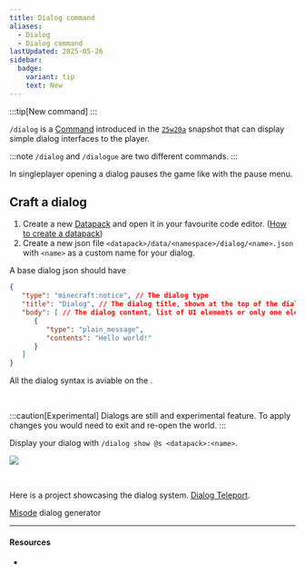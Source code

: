 ```yaml
---
title: Dialog command
aliases:
  - Dialog
  - Dialog command
lastUpdated: 2025-05-26
sidebar:
  badge:
    variant: tip
    text: New
---
```




:::tip[New command]
:::

`/dialog` is a [Command](/command) introduced in the [`25w20a`](/25w20a) snapshot that can display simple dialog interfaces to the player.

:::note
`/dialog` and `/dialogue` are two different commands. <Wiki src="https://minecraft.wiki/w/Commands/dialogue" name="Dialogue" /> 
:::

In singleplayer opening a dialog pauses the game like with the pause menu.

## Craft a dialog

<Steps>

1. Create a new [Datapack](/datapack) and open it in your favourite code editor. ([How to create a datapack](/craftdatapack))
2. Create a new json file `<datapack>/data/<namespace>/dialog/<name>.json` with `<name>` as a custom name for your dialog.

</Steps>

A base dialog json should have
```json
{
   "type": "minecraft:notice", // The dialog type
   "title": "Dialog", // The dialog title, shown at the top of the dialog
   "body": [ // The dialog content, list of UI elements or only one element
      {
         "type": "plain_message",
         "contents": "Hello world!"
      }
   ] 
}
```

All the dialog syntax is aviable on the <Wiki src="https://minecraft.wiki/w/Dialog" />.

<br />

:::caution[Experimental]
Dialogs are still and experimental feature. To apply changes you would need to exit and re-open the world.
:::

Display your dialog with `/dialog show @s <datapack>:<name>`.

![](~/assets/basedialog.webp)

<br />

Here is a project showcasing the dialog system. [Dialog Teleport](https://modrinth.com/datapack/dialog-teleport).

[Misode](https://misode.github.io/dialog) dialog generator

---

#### Resources

- <Wiki src="https://minecraft.wiki/w/Dialog" />

<Yb src="https://www.youtube.com/embed/wUpwt5V59JA" />
<Yb src="https://www.youtube.com/embed/okWD6kFrYok" />
